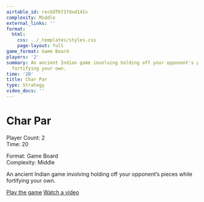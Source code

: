 ```yaml
---
airtable_id: recGOTKf37dxd14Iv
complexity: Middle
external_links: ''
format:
  html:
    css: ../_templates/styles.css
    page-layout: full
game_format: Game Board
players: '2'
summary: An ancient Indian game involving holding off your opponent's pieces while
  fortifying your own.
time: '20'
title: Char Par
type: Strategy
video_docs: ''
---
```


# Char Par

:::{.game-info-box}
:::{.game-stats}
:::{.left-stats}
Player Count: 2  
Time: 20
:::
:::{.right-stats}
Format: Game Board  
Complexity: Middle
:::
:::
:::

An ancient Indian game involving holding off your opponent's pieces while fortifying your own.

:::{.game-actions}
<a href="#" class="btn btn-play"><i class="fa fa-gamepad"></i> Play the game</a>
<a href="#" class="btn btn-watch"><i class="fa fa-video"></i> Watch a video</a>
:::